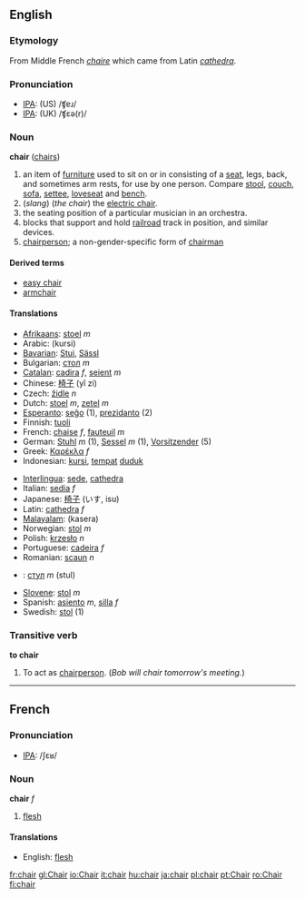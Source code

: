 ==English==

{{rank|perfectly|fixed|leaves|852|chair|date|summer|simply}}

=== Etymology ===
From Middle French ''[[chaire]]'' which came from Latin ''[[cathedra]]''.

===Pronunciation===
*[[IPA]]: (US) /ʧɐɹ/
*[[IPA]]: (UK) /ʧεə(r)/

=== Noun ===
'''chair''' ([[chairs]])

#an item of [[furniture]] used to sit on or in consisting of a [[seat]], legs, back, and sometimes arm rests, for use by one person.  Compare [[stool]], [[couch]], [[sofa]], [[settee]], [[loveseat]] and [[bench]]. 
#(''slang'') (''the chair'') the [[electric chair]].
#the seating position of a particular musician in an orchestra.
#blocks that support and hold [[railroad]] track in position, and similar devices.
#[[chairperson]]; a non-gender-specific form of [[chairman]]

====Derived terms====
*[[easy chair]]
*[[armchair]]

====Translations====
{{top}}
*[[Afrikaans]]: [[stoel]] ''m''
*Arabic: (kursi)
*[[Bavarian]]: [[Stui]], [[Sässl]]
*Bulgarian: [[стол]] ''m''
*[[Catalan]]: [[cadira]] ''f'', [[seient]] ''m''
*Chinese: [[椅子]] (yǐ zi)
*Czech: [[židle]] ''n''
*Dutch: [[stoel]] ''m'', [[zetel]] ''m''
*[[Esperanto]]: [[seĝo]] (1), [[prezidanto]] (2)
*Finnish: [[tuoli]]
*French: [[chaise]] ''f'', [[fauteuil]] ''m''
*German: [[Stuhl]] ''m'' (1), [[Sessel]] ''m'' (1), [[Vorsitzender]] (5)
*Greek: [[Καρέκλα]] ''f''
*Indonesian: [[kursi]], [[tempat]] [[duduk]]
{{mid}}
*[[Interlingua]]: [[sede]], [[cathedra]]
*Italian: [[sedia]] ''f''
*Japanese: [[椅子]] (いす, isu)
*Latin: [[cathedra]] ''f''
*[[Malayalam]]: (kasera)
*Norwegian: [[stol]] ''m''
*Polish: [[krzesło]] ''n''
*Portuguese: [[cadeira]] ''f''
*Romanian: [[scaun]] ''n''
*{{ru}}: [[стул]] ''m'' (stul)
*[[Slovene]]: [[stol]] ''m''
*Spanish: [[asiento]] ''m'', [[silla]] ''f''
*Swedish: [[stol]] (1)
{{bottom}}

===Transitive verb===
'''to chair'''

# To act as [[chairperson]].  (''Bob will chair tomorrow's meeting.'')

----

== French ==
===Pronunciation===
*[[w:IPA|IPA]]: /ʃɛʁ/

===Noun===
'''chair''' ''f''

# [[flesh]]

====Translations====
*English: [[flesh]]

[[fr:chair]]
[[gl:Chair]]
[[io:Chair]]
[[it:chair]]
[[hu:chair]]
[[ja:chair]]
[[pl:chair]]
[[pt:Chair]]
[[ro:Chair]]
[[fi:chair]]